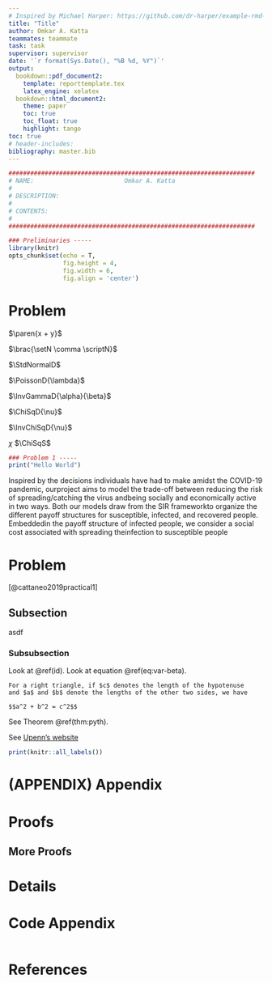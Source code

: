 ```yaml
---
# Inspired by Michael Harper: https://github.com/dr-harper/example-rmd-templates
title: "Title"
author: Omkar A. Katta
teammates: teammate
task: task
supervisor: supervisor
date: '`r format(Sys.Date(), "%B %d, %Y")`'
output: 
  bookdown::pdf_document2:
    template: reporttemplate.tex 
    latex_engine: xelatex
  bookdown::html_document2:
    theme: paper
    toc: true
    toc_float: true
    highlight: tango
toc: true
# header-includes:
bibliography: master.bib
---
```




```r
####################################################################
# NAME:                         Omkar A. Katta
#
# DESCRIPTION:                  
#
# CONTENTS:                     
#
####################################################################

### Preliminaries -----
library(knitr)
opts_chunk$set(echo = T,
               fig.height = 4, 
               fig.width = 6, 
               fig.align = 'center')

```

<!-- \begin{framed} -->
<!-- Things to find and replace in Rmd file: -->
<!-- \begin{enumerate} -->
<!--   \item file name -->
<!--   \item YAML parameters -->
<!--   \item R file name -->
<!--   \item R file header -->
<!--   \item Be sure to save the R file as a text file -->
<!-- \end{enumerate} -->
<!-- \end{framed} -->

# Problem

$\paren{x + y}$

$\brac{\setN \comma \scriptN}$

$\StdNormalD$

$\PoissonD{\lambda}$

$\InvGammaD{\alpha}{\beta}$

$\ChiSqD{\nu}$

$\InvChiSqD{\nu}$

$\chi$ $\ChiSqS$


```r
### Problem 1 -----
print("Hello World")

```

Inspired  by  the  decisions  individuals  have  had  to  make  amidst  the  COVID-19  pandemic,  ourproject aims to model the trade-off between reducing the risk of spreading/catching the virus andbeing socially and economically active in two ways. Both our models draw from the SIR frameworkto organize the different payoff structures for susceptible, infected, and recovered people. Embeddedin the payoff structure of infected people,  we consider a social cost associated with spreading theinfection to susceptible people

# Problem

[@cattaneo2019practical1]




## Subsection {#id}
asdf

\begin{equation} 
\begin{split}
\mathrm{Var}(\hat{\beta}) & =\mathrm{Var}((X'X)^{-1}X'y)\\
 & =(X'X)^{-1}X'\mathrm{Var}(y)((X'X)^{-1}X')'\\
 & =(X'X)^{-1}X'\mathrm{Var}(y)X(X'X)^{-1}\\
 & =(X'X)^{-1}X'\sigma^{2}IX(X'X)^{-1}\\
 & =(X'X)^{-1}\sigma^{2}
\end{split}
(\#eq:var-beta)
\end{equation} 

### Subsubsection 
Look at \@ref(id). Look at equation \@ref(eq:var-beta).

```theorem
For a right triangle, if $c$ denotes the length of the hypotenuse
and $a$ and $b$ denote the lengths of the other two sides, we have

$$a^2 + b^2 = c^2$$
```

See Theorem \@ref(thm:pyth).

See [Upenn's website](https://www.upenn.edu/)
```R
print(knitr::all_labels())
```

\newpage


# (APPENDIX) Appendix {-}

# Proofs

## More Proofs 

# Details

# Code Appendix


```r
```

\newpage
# References
